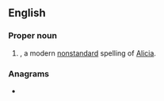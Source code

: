 ==English==

===Proper noun===
{{en-proper noun}}

# {{given name|female|from=Germanic languages}}, a modern [[nonstandard]] spelling of [[Alicia]].

===Anagrams===
* {{l|en|Aleshia}}